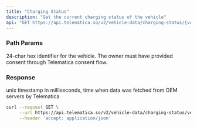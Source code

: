 ```yaml
---
title: "Charging Status"
description: "Get the current charging status of the vehicle"
api: "GET https://api.telematica.so/v2/vehicle-data/charging-status/{vehicleId}"
---
```


### Path Params

<ParamField path="vehicleId" type="string" required>
  24-char hex identifier for the vehicle. The owner must have provided consent
  through Telematica consent flow.
</ParamField>

### Response

<ParamField body="isCharging" type="boolean" required />

<ParamField body="timestamp" type="number" required>
  unix timestamp in milliseconds, time when data was fetched from OEM servers by
  Telematica
</ParamField>

<RequestExample>

```bash Request
curl --request GET \
     --url https://api.telematica.so/v2/vehicle-data/charging-status/vehicleId \
     --header 'accept: application/json'
```

</RequestExample>
